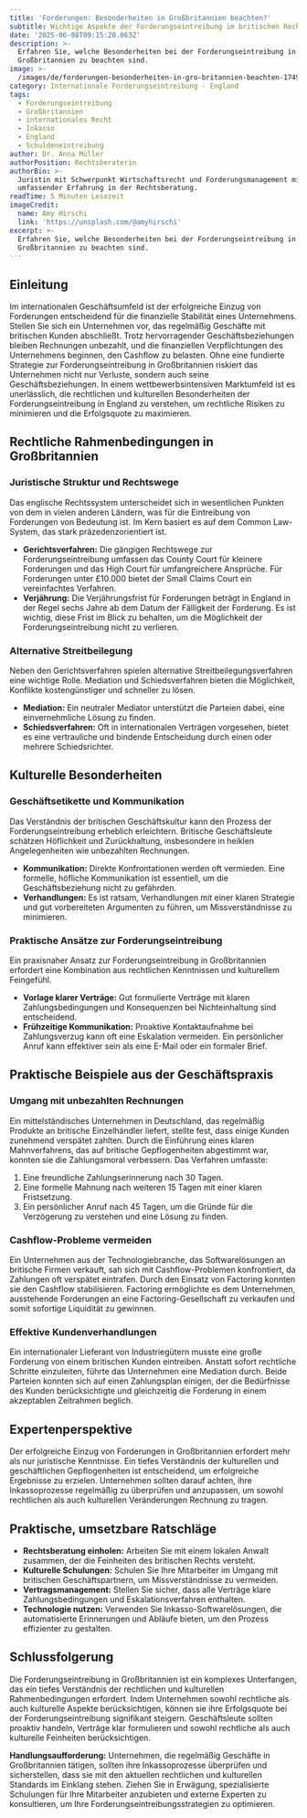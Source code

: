 ```yaml
---
title: 'Forderungen: Besonderheiten in Großbritannien beachten?'
subtitle: Wichtige Aspekte der Forderungseintreibung im britischen Rechtssystem
date: '2025-06-08T09:15:20.063Z'
description: >-
  Erfahren Sie, welche Besonderheiten bei der Forderungseintreibung in
  Großbritannien zu beachten sind.
image: >-
  /images/de/forderungen-besonderheiten-in-gro-britannien-beachten-1749287719855.jpg
category: Internationale Forderungseintreibung - England
tags:
  - Forderungseintreibung
  - Großbritannien
  - internationales Recht
  - Inkasso
  - England
  - Schuldeneintreibung
author: Dr. Anna Müller
authorPosition: Rechtsberaterin
authorBio: >-
  Juristin mit Schwerpunkt Wirtschaftsrecht und Forderungsmanagement mit
  umfassender Erfahrung in der Rechtsberatung.
readTime: 5 Minuten Lesezeit
imageCredit:
  name: Amy Hirschi
  link: 'https://unsplash.com/@amyhirschi'
excerpt: >-
  Erfahren Sie, welche Besonderheiten bei der Forderungseintreibung in
  Großbritannien zu beachten sind.
---
```

## Einleitung

Im internationalen Geschäftsumfeld ist der erfolgreiche Einzug von Forderungen entscheidend für die finanzielle Stabilität eines Unternehmens. Stellen Sie sich ein Unternehmen vor, das regelmäßig Geschäfte mit britischen Kunden abschließt. Trotz hervorragender Geschäftsbeziehungen bleiben Rechnungen unbezahlt, und die finanziellen Verpflichtungen des Unternehmens beginnen, den Cashflow zu belasten. Ohne eine fundierte Strategie zur Forderungseintreibung in Großbritannien riskiert das Unternehmen nicht nur Verluste, sondern auch seine Geschäftsbeziehungen. In einem wettbewerbsintensiven Marktumfeld ist es unerlässlich, die rechtlichen und kulturellen Besonderheiten der Forderungseintreibung in England zu verstehen, um rechtliche Risiken zu minimieren und die Erfolgsquote zu maximieren.

## Rechtliche Rahmenbedingungen in Großbritannien

### Juristische Struktur und Rechtswege

Das englische Rechtssystem unterscheidet sich in wesentlichen Punkten von dem in vielen anderen Ländern, was für die Eintreibung von Forderungen von Bedeutung ist. Im Kern basiert es auf dem Common Law-System, das stark präzedenzorientiert ist. 

- **Gerichtsverfahren:** Die gängigen Rechtswege zur Forderungseintreibung umfassen das County Court für kleinere Forderungen und das High Court für umfangreichere Ansprüche. Für Forderungen unter £10.000 bietet der Small Claims Court ein vereinfachtes Verfahren.
- **Verjährung:** Die Verjährungsfrist für Forderungen beträgt in England in der Regel sechs Jahre ab dem Datum der Fälligkeit der Forderung. Es ist wichtig, diese Frist im Blick zu behalten, um die Möglichkeit der Forderungseintreibung nicht zu verlieren.

### Alternative Streitbeilegung

Neben den Gerichtsverfahren spielen alternative Streitbeilegungsverfahren eine wichtige Rolle. Mediation und Schiedsverfahren bieten die Möglichkeit, Konflikte kostengünstiger und schneller zu lösen.

- **Mediation:** Ein neutraler Mediator unterstützt die Parteien dabei, eine einvernehmliche Lösung zu finden.
- **Schiedsverfahren:** Oft in internationalen Verträgen vorgesehen, bietet es eine vertrauliche und bindende Entscheidung durch einen oder mehrere Schiedsrichter.

## Kulturelle Besonderheiten

### Geschäftsetikette und Kommunikation

Das Verständnis der britischen Geschäftskultur kann den Prozess der Forderungseintreibung erheblich erleichtern. Britische Geschäftsleute schätzen Höflichkeit und Zurückhaltung, insbesondere in heiklen Angelegenheiten wie unbezahlten Rechnungen.

- **Kommunikation:** Direkte Konfrontationen werden oft vermieden. Eine formelle, höfliche Kommunikation ist essentiell, um die Geschäftsbeziehung nicht zu gefährden.
- **Verhandlungen:** Es ist ratsam, Verhandlungen mit einer klaren Strategie und gut vorbereiteten Argumenten zu führen, um Missverständnisse zu minimieren.

### Praktische Ansätze zur Forderungseintreibung

Ein praxisnaher Ansatz zur Forderungseintreibung in Großbritannien erfordert eine Kombination aus rechtlichen Kenntnissen und kulturellem Feingefühl.

- **Vorlage klarer Verträge:** Gut formulierte Verträge mit klaren Zahlungsbedingungen und Konsequenzen bei Nichteinhaltung sind entscheidend.
- **Frühzeitige Kommunikation:** Proaktive Kontaktaufnahme bei Zahlungsverzug kann oft eine Eskalation vermeiden. Ein persönlicher Anruf kann effektiver sein als eine E-Mail oder ein formaler Brief.

## Praktische Beispiele aus der Geschäftspraxis

### Umgang mit unbezahlten Rechnungen

Ein mittelständisches Unternehmen in Deutschland, das regelmäßig Produkte an britische Einzelhändler liefert, stellte fest, dass einige Kunden zunehmend verspätet zahlten. Durch die Einführung eines klaren Mahnverfahrens, das auf britische Gepflogenheiten abgestimmt war, konnten sie die Zahlungsmoral verbessern. Das Verfahren umfasste:

1. Eine freundliche Zahlungserinnerung nach 30 Tagen.
2. Eine formelle Mahnung nach weiteren 15 Tagen mit einer klaren Fristsetzung.
3. Ein persönlicher Anruf nach 45 Tagen, um die Gründe für die Verzögerung zu verstehen und eine Lösung zu finden.

### Cashflow-Probleme vermeiden

Ein Unternehmen aus der Technologiebranche, das Softwarelösungen an britische Firmen verkauft, sah sich mit Cashflow-Problemen konfrontiert, da Zahlungen oft verspätet eintrafen. Durch den Einsatz von Factoring konnten sie den Cashflow stabilisieren. Factoring ermöglichte es dem Unternehmen, ausstehende Forderungen an eine Factoring-Gesellschaft zu verkaufen und somit sofortige Liquidität zu gewinnen.

### Effektive Kundenverhandlungen

Ein internationaler Lieferant von Industriegütern musste eine große Forderung von einem britischen Kunden eintreiben. Anstatt sofort rechtliche Schritte einzuleiten, führte das Unternehmen eine Mediation durch. Beide Parteien konnten sich auf einen Zahlungsplan einigen, der die Bedürfnisse des Kunden berücksichtigte und gleichzeitig die Forderung in einem akzeptablen Zeitrahmen beglich.

## Expertenperspektive

Der erfolgreiche Einzug von Forderungen in Großbritannien erfordert mehr als nur juristische Kenntnisse. Ein tiefes Verständnis der kulturellen und geschäftlichen Gepflogenheiten ist entscheidend, um erfolgreiche Ergebnisse zu erzielen. Unternehmen sollten darauf achten, ihre Inkassoprozesse regelmäßig zu überprüfen und anzupassen, um sowohl rechtlichen als auch kulturellen Veränderungen Rechnung zu tragen.

## Praktische, umsetzbare Ratschläge

- **Rechtsberatung einholen:** Arbeiten Sie mit einem lokalen Anwalt zusammen, der die Feinheiten des britischen Rechts versteht.
- **Kulturelle Schulungen:** Schulen Sie Ihre Mitarbeiter im Umgang mit britischen Geschäftspartnern, um Missverständnisse zu vermeiden.
- **Vertragsmanagement:** Stellen Sie sicher, dass alle Verträge klare Zahlungsbedingungen und Eskalationsverfahren enthalten.
- **Technologie nutzen:** Verwenden Sie Inkasso-Softwarelösungen, die automatisierte Erinnerungen und Abläufe bieten, um den Prozess effizienter zu gestalten.

## Schlussfolgerung

Die Forderungseintreibung in Großbritannien ist ein komplexes Unterfangen, das ein tiefes Verständnis der rechtlichen und kulturellen Rahmenbedingungen erfordert. Indem Unternehmen sowohl rechtliche als auch kulturelle Aspekte berücksichtigen, können sie ihre Erfolgsquote bei der Forderungseintreibung signifikant steigern. Geschäftsleute sollten proaktiv handeln, Verträge klar formulieren und sowohl rechtliche als auch kulturelle Feinheiten berücksichtigen. 

**Handlungsaufforderung:** Unternehmen, die regelmäßig Geschäfte in Großbritannien tätigen, sollten ihre Inkassoprozesse überprüfen und sicherstellen, dass sie mit den aktuellen rechtlichen und kulturellen Standards im Einklang stehen. Ziehen Sie in Erwägung, spezialisierte Schulungen für Ihre Mitarbeiter anzubieten und externe Experten zu konsultieren, um Ihre Forderungseintreibungsstrategien zu optimieren.
